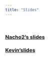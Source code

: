 ```yaml
---
title: "Slides"
---
```


<br/>

### [Nacho2's slides](./slides/Bartomeus_slides.Rpres)

### [Kevin'slides](./slides/Cazelles_slides.html)
